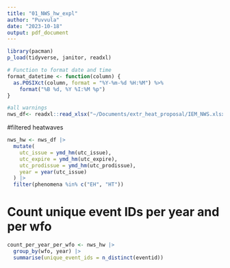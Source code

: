 ```yaml
---
title: "01_NWS_hw_expl"
author: "Puvvula"
date: "2023-10-18"
output: pdf_document
---
```


```r
library(pacman)
p_load(tidyverse, janitor, readxl)
```

```r
# Function to format date and time
format_datetime <- function(column) {
  as.POSIXct(column, format = "%Y-%m-%d %H:%M") %>%
    format("%B %d, %Y %I:%M %p")
}

#all warnings
nws_df<- readxl::read_xlsx("~/Documents/extr_heat_proposal/IEM_NWS.xlsx") 
```

#filtered heatwaves
```r
nws_hw <- nws_df |>
  mutate(
    utc_issue = ymd_hm(utc_issue),
    utc_expire = ymd_hm(utc_expire),
    utc_prodissue = ymd_hm(utc_prodissue),
    year = year(utc_issue)  
  ) |>
  filter(phenomena %in% c("EH", "HT"))
```

# Count unique event IDs per year and per wfo
```r
count_per_year_per_wfo <- nws_hw |>
  group_by(wfo, year) |>
  summarise(unique_event_ids = n_distinct(eventid))
```

